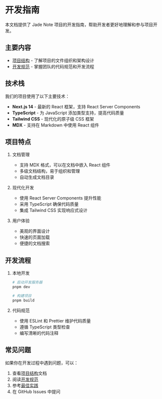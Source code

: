 # 开发指南

本文档提供了 Jade Note 项目的开发指南，帮助开发者更好地理解和参与项目开发。

## 主要内容

- [项目结构](/docs/dev_guide/project_structure) - 了解项目的文件组织和架构设计
- [开发规范](/docs/dev_guide/coding_standards) - 掌握团队的代码规范和开发流程

## 技术栈

我们的项目使用了以下主要技术：

- **Next.js 14** - 最新的 React 框架，支持 React Server Components
- **TypeScript** - 为 JavaScript 添加类型支持，提高代码质量
- **Tailwind CSS** - 现代化的原子级 CSS 框架
- **MDX** - 支持在 Markdown 中使用 React 组件

## 项目特点

1. 文档管理
   - 支持 MDX 格式，可以在文档中嵌入 React 组件
   - 多级文档结构，易于组织和管理
   - 自动生成文档目录

2. 现代化开发
   - 使用 React Server Components 提升性能
   - 采用 TypeScript 确保代码质量
   - 集成 Tailwind CSS 实现响应式设计

3. 用户体验
   - 美观的界面设计
   - 快速的页面加载
   - 便捷的文档搜索

## 开发流程

1. 本地开发

   ```bash
   # 启动开发服务器
   pnpm dev
   
   # 构建项目
   pnpm build
   ```

2. 代码规范
   - 使用 ESLint 和 Prettier 维护代码质量
   - 遵循 TypeScript 类型检查
   - 编写清晰的代码注释

## 常见问题

如果你在开发过程中遇到问题，可以：

1. 查看[项目结构](/docs/dev_guide/project_structure)文档
2. 阅读[开发规范](/docs/dev_guide/coding_standards)
3. 参考[最佳实践](/docs/best_practices)
4. 在 GitHub Issues 中提问
